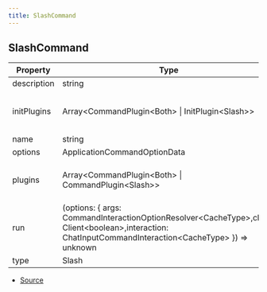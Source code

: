 ```yaml
---
title: SlashCommand
---
```


## SlashCommand

| Property    | Type                                                                                                                                                        | Value | Description                                                         |
| ----------- | ----------------------------------------------------------------------------------------------------------------------------------------------------------- | ----- | ------------------------------------------------------------------- |
| description | string                                                                                                                                                      | N/A   | -                                                                   |
| initPlugins | Array\<CommandPlugin\<Both> \| InitPlugin\<Slash>>                                                                                                          | N/A   | Plugins that will be ran upon the command being initialized/loaded. |
| name        | string                                                                                                                                                      | N/A   | -                                                                   |
| options     | ApplicationCommandOptionData                                                                                                                                | N/A   | -                                                                   |
| plugins     | Array\<CommandPlugin\<Both> \| CommandPlugin\<Slash>>                                                                                                       | N/A   | Plugins that will be ran upon the command being used.               |
| run         | (options: \{ args: CommandInteractionOptionResolver\<CacheType>,client: Client\<boolean>,interaction: ChatInputCommandInteraction\<CacheType> }) => unknown | N/A   | -                                                                   |
| type        | Slash                                                                                                                                                       | N/A   | -                                                                   |

- [Source](https://github.com/DuroCodes/spark/blob/43c6c21/packages/handler/src/types/command.ts#L62)
